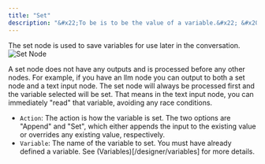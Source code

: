 ```yaml
---
title: "Set"
description: "&#x22;To be is to be the value of a variable.&#x22; &#x2014;Willard Van Orman Quine"
---
```


The set node is used to save variables for use later in the conversation.
![Set Node](/images/set-node.png)

A set node does not have any outputs and is processed before any other nodes. For example, if you
have an llm node you can output to both a set node and a text input node. The set node will always
be processed first and the variable selected will be set. That means in the text input node, you can immediately
"read" that variable, avoiding any race conditions.

- `Action`: The action is how the variable is set. The two options are "Append" and "Set", which either appends the input to the existing value or overrides any existing value, respectively.
- `Variable`: The name of the variable to set. You must have already defined a variable. See (Variables)[/designer/variables] for more details.
